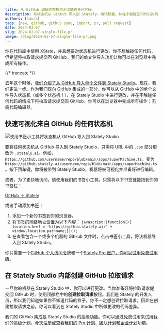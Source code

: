 ```yaml
---
title: 从 GitHub 编辑状态机而无需触碰任何代码
description: 将状态机从 GitHub 导入到 Stately，编辑机器，并在不触碰任何代码的情况下将拉取请求提交回 GitHub。
authors: [laura]
tags: [new, github, github sync, import, pr, pull request]
date: 2024-02-07
slug: 2024-02-07-single-file-pr
image: /blog/2024-02-07-single-file-pr.png
---
```


你在代码库中使用 XState，并且想要对状态机进行更改。你不想触碰任何代码，但希望将拉取请求提交回 GitHub。我们的单文件导入功能让你可以在浏览器中完成所有操作。

{/* truncate */}

去年这个时候，[我们介绍了从 GitHub 导入单个文件到 Stately Studio](/blog/2023-02-06-github-import-machines)。现在，我们更进一步。作为我们[双向 GitHub 集成](/blog/2024-01-09-introducing-bidirectional-github-sync)的一部分，你可以从 GitHub 中的单个文件导入状态机（或多个状态机！），在 Stately Studio 中进行更改，并在不触碰任何代码的情况下将拉取请求提交回 GitHub。你可以在浏览器中完成所有操作；无需代码编辑器。

## 快速可视化来自 GitHub 的任何状态机

![使用书签小工具将状态机从 GitHub 导入到 Stately Studio](single-file-import.gif)

要将任何状态机从 GitHub 导入到 Stately Studio，只需将 URL 中的 `.com` 部分更改为 `.stately.ai`。例如，`https://github.com/username/repo/blob/main/apps/superMachine.ts`，变为
`https://github.stately.ai/username/repo/blob/main/apps/superMachine.ts`。按下回车键，你将被带到 Stately Studio，机器将被可视化并准备好进行编辑。

或者，为了更快地访问，请使用我们的书签小工具。只需将以下书签链接拖到你的书签栏：

<p>
<a style={{border: '1px solid', borderRadius: '1rem', padding: '0.5rem 0.75rem'}} href="javascript:(function()%7Bjavascript%3A(function()%7B%20location.href%20%3D%20'https%3A%2F%2Fgithub.stately.ai%2F'%20%2B%20window.location.pathname%3B%7D)()%3B%7D)()%3B">GitHub → Stately</a>
</p>

或者手动添加书签：

1. 添加一个新的书签到你的浏览器。
2. 将书签的网络地址设置为以下内容：
    ```javascript:(function(){ location.href = 'https://github.stately.ai/' + window.location.pathname;})();```
3. 在查看包含一个或多个机器的 GitHub 文件时，点击书签小工具，将该机器导入到 Stately Studio。

你只需要一个[GitHub 个人访问令牌](/docs/import-from-github/#github-personal-access-token)和一个[Stately Pro 账户，你可以试用免费试用版](https://stately.ai/pricing)。

## 在 Stately Studio 内部创建 GitHub 拉取请求

一旦你的机器在 Stately Studio 中，你可以进行更改。当你准备好将拉取请求提交回 GitHub 时，使用顶部栏中的**创建拉取请求**按钮。我们是 Stately 的开发人员，所以我们知道如果你不知道代码的样子，你不一定想创建拉取请求，因此在创建拉取请求之前，你可以看到在 Stately Studio 中所做更改的代码差异。

<p>
  <ThemedImage
    alt="Stately Studio 中的拉取请求模态窗口，显示红色删除的代码行和绿色插入的代码行。"
    sources={{
      light: '/xstate-zh/blog/2024-02-07-single-file-prs/diff.png',
      dark: '/xstate-zh/blog/2024-02-07-single-file-prs/diff-dm.png',
    }}
  />
</p>

我们的 GitHub 集成是 Stately Studio 的高级功能。你可以通过免费试用来试用我们的高级计划。[今天注册](https://stately.ai)或[查看我们的 Pro 计划](/docs/studio-pro-plan)、[团队计划](/docs/studio-team-plan)和[企业计划](/docs/studio-enterprise-plan)功能。
